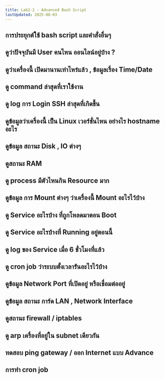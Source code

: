 ```yaml
---
title: Lab2-2 - Advanced Bash Script
lastUpdated: 2025-08-03
---
```



## การประยุกต์ใช้ bash script และคำสั่งอื่นๆ

<Card>

## ดูว่าปัจจุบันมี User คนไหน ออนไลน์อยู่บ้าง ?
## ดูว่าเครื่องนี้ เปิดมานานเท่าไหร่แล้ว , ข้อมูลเรื่อง Time/Date
## ดู command ล่าสุดที่เราใช้งาน
## ดู log การ Login SSH ล่าสุดที่เกิดขึ้น
## ดูข้อมูลว่าเครื่องนี้ เป็น Linux เวอร์ชั่นไหน อย่างไร hostname อะไร
## ดูข้อมูล สถานะ Disk , IO ต่างๆ
## ดูสถานะ RAM
## ดู process มีตัวไหนกิน Resource มาก
## ดูข้อมูล การ Mount ต่างๆ ว่าเครื่องนี้ Mount อะไรไว้บ้าง
## ดู Service อะไรบ้าง ที่ถูกโหลดมาตอน Boot
## ดู Service อะไรบ้างที่ Running อยู่ตอนนี้
## ดู log ของ Service เมื่อ 6 ชั่วโมงที่แล้ว
## ดู cron job ว่าระบบตั้งเวลารันอะไรไว้บ้าง
## ดูข้อมูล Network Port ที่เปิดอยู่ หรือเชื่อมต่ออยู่
## ดูข้อมูล สถานะ การ์ด LAN , Network Interface
## ดูสถานะ firewall / iptables
## ดู arp เครื่องที่อยู่ใน subnet เดียวกัน
## ทดสอบ ping gateway / ออก Internet แบบ Advance
## การทำ cron job
</Card>